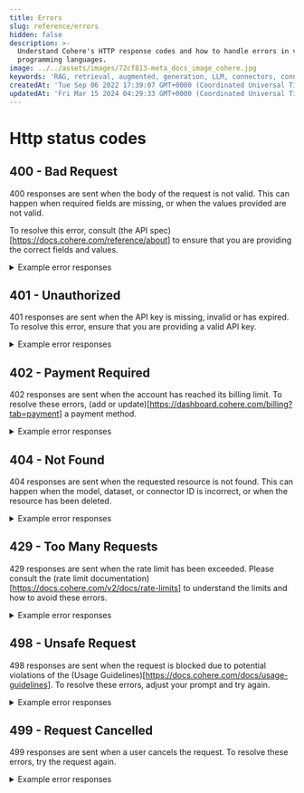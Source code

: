 ```yaml
---
title: Errors
slug: reference/errors
hidden: false
description: >-
  Understand Cohere's HTTP response codes and how to handle errors in various
  programming languages.
image: ../../assets/images/72cf813-meta_docs_image_cohere.jpg
keywords: 'RAG, retrieval, augmented, generation, LLM, connectors, connector, langchain'
createdAt: 'Tue Sep 06 2022 17:39:07 GMT+0000 (Coordinated Universal Time)'
updatedAt: 'Fri Mar 15 2024 04:29:33 GMT+0000 (Coordinated Universal Time)'
---
```


# Http status codes

## 400 - Bad Request

400 responses are sent when the body of the request is not valid. This can happen when required fields are missing, or when the values provided are not valid.

To resolve this error, consult (the API spec)[https://docs.cohere.com/reference/about] to ensure that you are providing the correct fields and values. 

<details>
    <summary>Example error responses</summary>
    invalid request: list of documents must not be empty
    invalid request: prompt must be at least 1 token long.
    too many tokens: total number of tokens in the prompt cannot exceed 4081 - received 4292. Try using a shorter prompt, or enabling prompt truncating. See https://docs.cohere.com/reference/generate for more details.
    invalid request: valid input_type must be provided with the provided model
    system turn must be the first in the list
    invalid request: all elements in history must have a message.
    invalid request: message must be at least 1 token long or tool results must be specified.
    invalid request: query must not be empty or be only whitespace
    invalid request: model 'command-r' is not supported by the generate API
    invalid request: cannot specify both frequency_penalty and presence_penalty.
    invalid request: only one of 'presence_penalty' and 'frequency_penalty' can be specified for this model.
    message must not be empty in a turn
    too many tokens: max tokens must be less than or equal to 4096, the maximum output for this model - received 8192.
    invalid request: response_format is not supported with RAG.
    too many tokens: size limit exceeded by 11326 tokens. Try using shorter or fewer inputs, or setting prompt_truncation='AUTO'.
    invalid request: number of total max chunks (number of documents * max chunks per doc) must be less than 10000
    invalid request: min classes for classify request is 2 - received 0
    invalid request: Invalid role in chat_history at index 2. Role must be one of the following: User, Chatbot, System, Tool
    invalid request: total number of texts must be at most 96 - received 104
    invalid request: temperature must be between 0 and 1.0 inclusive.
    invalid request: presence_penalty must be between 0 and 1 inclusive.
    invalid request: text must be longer than 250 characters
    invalid request: inputs contains an element that is the empty string at index 0
    multi step limit reached - set a higher limit
    invalid request: return_top_n is invalid, value must be between 1 and 4
    invalid request: document at index 0 cannot be empty
    embedding_types parameter is required
    finetuneID is not a valid UUID: ''
    invalid request: tool names can only contain certain characters (A-Za-z0-9_) and can't begin with a digit (provided name: 'xyz').
    invalid json syntax: invalid character '\a' in string literal
    invalid request: RAG is not supported for this model.
    tool call id not found in previous tool calls
    invalid request: each unique label must have at least 2 examples. Not enough examples for: awr_report, create_user, tablespace_usage
    invalid request: multi step is not supported by the provided model: command.
    invalid request: invalid API version was passed in, for more information please refer to https://docs.cohere.com/versioning-reference
    document does not have a 'snippet' or a 'text' field that can be used for chunking and reranking
    finetuned model with name xyz is not ready for serving
    invalid request: required 'text' param is missing or empty.
    invalid request: rank_fields cannot be empty, it must either contain at least one field or be omitted
    schema must be an object
    a model parameter is required for this endpoint.
    cannot have duplicate tool ids
    too many tokens: multi-hop prompt is too long even after truncation
    connectors failed with continue on failure disabled: connector xyz failed with message 'failed to get auth token: user is not authenticated for connector xyz'
    invalid request: the 'tool_1' tool must have at least a description, input, or output.
    tool call id must be provided with tool message
    invalid request: images must be used with input_type=image
    invalid request: format must be one of 'paragraph', or 'bullets'.
    invalid request: finetuned model is not compatible with RAG functionality
    required field name not found in properties
    property title must have a type
    tool call must be of type function
    invalid request: length must be one of 'short', 'medium', or 'long'.
    invalid request: duplicate document ID adfasd at index 1 and 0
    too many tokens: minimal context could not be added to prompt (size limit exceeded by 280 tokens)
    invalid request: raw prompting is not supported with the following parameter(s): connectors, documents, search_queries_only, tools.
    invalid request: max_tokens can only be 0 if return_likelihoods is set to 'ALL' and prompt is longer than 1 token.
</details>

## 401 - Unauthorized

401 responses are sent when the API key is missing, invalid or has expired. To resolve this error, ensure that you are providing a valid API key.

<details>
    <summary>Example error responses</summary>
    no api key supplied
    invalid api token
    Your API key has expired. Please create a production key at dashboard.cohere.com or reach out to your contact at Cohere to continue usage.
</details>

## 402 - Payment Required

402 responses are sent when the account has reached its billing limit. To resolve these errors, (add or update)[https://dashboard.cohere.com/billing?tab=payment] a payment method.

<details>
    <summary>Example error responses</summary>
    Please add or update your payment method at https://dashboard.cohere.com/billing?tab=payment to continue
    Maximum billing reached for this API key as set in your dashboard, please go to https://dashboard.cohere.com/billing?tab=payment to increase your maximum amount to continue using this API key. Your billing capacity will reset at the beginning of next month.
</details>

## 404 - Not Found

404 responses are sent when the requested resource is not found. This can happen when the model, dataset, or connector ID is incorrect, or when the resource has been deleted.

<details>
    <summary>Example error responses</summary>
    model 'xyz' not found, make sure the correct model ID was used and that you have access to the model.
    404 page not found
    resource not found: no messages found with conversation id models
    failed to find org by org id
    connector 'web-search' not found.
    finetuned model xyz not found
    dataset with id texts not found
    connector '' not found.
    dataset with id my-dataset-id not found
    finetuned model xyz not found
</details>

## 429 - Too Many Requests

429 responses are sent when the rate limit has been exceeded. Please consult the (rate limit documentation)[https://docs.cohere.com/v2/docs/rate-limits] to understand the limits and how to avoid these errors.

<details>
    <summary>Example error responses</summary>
    You are past the per minute request limit, please wait and try again later.
    You are using a Trial key, which is limited to 40 API calls / minute. You can continue to use the Trial key for free or upgrade to a Production key with higher rate limits at 'https://dashboard.cohere.com/api-keys'. Contact us on 'https://discord.gg/XW44jPfYJu' or email us at support@cohere.com with any questions
    Please wait and try again later
    trial token rate limit exceeded, limit is 100000 tokens per minute
</details>

## 498 - Unsafe Request

498 responses are sent when the request is blocked due to potential violations of the (Usage Guidelines)[https://docs.cohere.com/docs/usage-guidelines]. To resolve these errors, adjust your prompt and try again.

<details>
    <summary>Example error responses</summary>
    blocked input: please adjust your prompt and try again, as it may be a potential violation of our Usage Guidelines (https://docs.cohere.com/docs/usage-guidelines).
</details>

## 499 - Request Cancelled

499 responses are sent when a user cancels the request. To resolve these errors, try the request again.

<details>
    <summary>Example error responses</summary>
    request cancelled
    streaming error - scroll down for more streaming errors
    failed to get rerank inference: request cancelled
    request cancelled by user
</details>